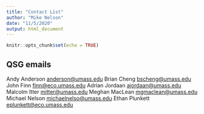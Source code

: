 ```yaml
---
title: "Contact List"
author: "Mike Nelson"
date: "11/5/2020"
output: html_document
---
```


```r
knitr::opts_chunk$set(echo = TRUE)
```



## QSG emails


Andy Anderson <anderson@umass.edu>
Brian Cheng <bscheng@umass.edu>
John Finn <finn@eco.umass.edu>
Adrian Jordaan <ajordaan@umass.edu>
Malcolm Itter <mitter@umass.edu>
Meghan MacLean <mgmaclean@umass.edu>
Michael Nelson <michaelnelso@umass.edu>
Ethan Plunkett <eplunkett@eco.umass.edu>

